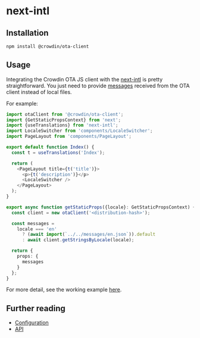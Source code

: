 # next-intl

## Installation

```bash npm2yarn
npm install @crowdin/ota-client
```

## Usage

Integrating the Crowdin OTA JS client with the [next-intl](https://next-intl-docs.vercel.app/) is pretty straightforward. You just need to provide [messages](https://next-intl-docs.vercel.app/docs/usage/messages#providing-messages) received from the OTA client instead of local files.

For example:

```typescript title="src/pages/index.tsx"
import otaClient from '@crowdin/ota-client';
import {GetStaticPropsContext} from 'next';
import {useTranslations} from 'next-intl';
import LocaleSwitcher from 'components/LocaleSwitcher';
import PageLayout from 'components/PageLayout';

export default function Index() {
  const t = useTranslations('Index');

  return (
    <PageLayout title={t('title')}>
      <p>{t('description')}</p>
      <LocaleSwitcher />
    </PageLayout>
  );
}

export async function getStaticProps({locale}: GetStaticPropsContext) {
  const client = new otaClient('<distribution-hash>');

  const messages =
    locale === 'en'
      ? (await import(`../../messages/en.json`)).default
      : await client.getStringsByLocale(locale);

  return {
    props: {
      messages
    }
  };
}
```

For more detail, see the working example [here](https://github.com/andrii-bodnar/next-intl/tree/feat/crowdin-ota/examples/example).

## Further reading

- [Configuration](configuration)
- [API](api/classes/OtaClient)
